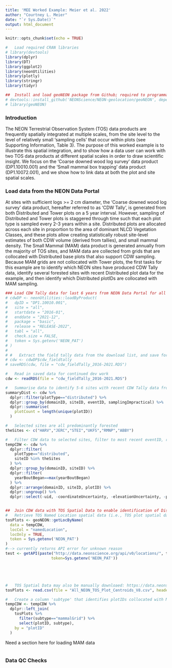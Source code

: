 ```yaml
---
title: 'MEE Worked Example: Meier et al. 2022'
author: "Courtney L. Meier"
date: "`r Sys.Date()`"
output: html_document
---
```


```r
knitr::opts_chunk$set(echo = TRUE)

#   Load required CRAN libraries
# library(devtools)
library(dplyr)
library(DT)
library(ggplot2)
library(neonUtilities)
library(plotly)
library(stringr)
library(tidyr)

##  Install and load geoNEON package from Github; required to programmatically access TOS Spatial Data
# devtools::install_github('NEONScience/NEON-geolocation/geoNEON', dependencies=TRUE)
# library(geoNEON)

```


### Introduction

The NEON Terrestrial Observation System (TOS) data products are frequently spatially integrated at multiple scales, from the site level to the level of relatively small 'sampling cells' that occur within plots (see Supporting Information, Table 3). The purpose of this worked example is to illustrate this spatial integration, and to show how a data user can work with two TOS data products at different spatial scales in order to draw scientific insight. We focus on the 'Coarse downed wood log survey' data product (DP1.10010.001) and the 'Small mammal box trapping' data product (DP1.10072.001), and we show how to link data at both the plot and site spatial scales. 


### Load data from the NEON Data Portal

At sites with sufficient logs >= 2 cm diameter, the 'Coarse downed wood log survey' data product, hereafter referred to as 'CDW Tally', is generated from both Distributed and Tower plots on a 5 year interval. However, sampling of Distributed and Tower plots is staggered through time such that each plot type is sampled every 2-3 years within a site. Distributed plots are allocated across each site in proportion to the area of dominant NLCD Vegetation Classes, and these plots allow creating statistically robust site-level estimates of both CDW volume (derived from tallies), and small mammal density. The Small Mammal (MAM) data product is generated annually from the majority of TOS sites, and MAM data are collected from grids that are collocated with Distributed base plots that also support CDW sampling. Because MAM grids are not collocated with Tower plots, the first tasks for this example are to identify which NEON sites have produced CDW Tally data, identify several forested sites with recent Distributed plot data for the example, and then identify which Distributed plotIDs are collocated with MAM sampling. 

``` r
### Load CDW Tally data for last 6 years from NEON Data Portal for all sites and dates; use of a user-specific API token is not required, but can give faster download speeds from the NEON Portal
# cdwDP <- neonUtilities::loadByProduct(
#   dpID = "DP1.10010.001",
#   site = "all",
#   startdate = "2016-01",
#   enddate = "2021-12",
#   package = "basic",
#   release = "RELEASE-2022",
#   tabl = "all",
#   check.size = FALSE,
#   token = Sys.getenv('NEON_PAT')
# )
# 
# #   Extract the field tally data from the download list, and save for quicker read-in during dev --> remove saving later
# cdw <- cdwDP$cdw_fieldtally
# saveRDS(cdw, file = "cdw_fieldTally_2016-2021.RDS")

#   Read in saved data for continued dev work
cdw <- readRDS(file = "cdw_fieldTally_2016-2021.RDS")

#   Summarise data to identify 5-6 sites with recent CDW Tally data from Distributed plots that can be paired with MAM data; for demonstration purposes, goal is to choose a small number of forested sites that span a range of habitats
summaryDist <- cdw %>%
  dplyr::filter(plotType=="distributed") %>%
  dplyr::group_by(domainID, siteID, eventID, samplingImpractical) %>%
  dplyr::summarise(
    plotCount = length(unique(plotID))
  )

#   Selected sites are all predominantly forested
theSites <- c("HARV","JERC","STEI","UKFS","RMNP","ABBY")

#   Filter CDW data to selected sites, filter to most recent eventID, remove unneeded columns
tempCDW <- cdw %>%
  dplyr::filter(
    plotType=="distributed",
    siteID %in% theSites
  ) %>%
  dplyr::group_by(domainID, siteID) %>%
  dplyr::filter(
    yearBoutBegan==max(yearBoutBegan)
  ) %>%
  dplyr::arrange(domainID, siteID, plotID) %>%
  dplyr::ungroup() %>%
  dplyr::select(-uid, -coordinateUncertainty, -elevationUncertainty, -publicationDate)


##  Join CDW data with TOS Spatial Data to enable identification of Distributed base plots collocated with MAM grids
#   Retrieve TOS Named Location spatial data (i.e., TOS plot spatial data)
tosPlots <- geoNEON::getLocByName(
  data = tempCDW,
  locCol = "namedLocation",
  locOnly = TRUE,
  token = Sys.getenv('NEON_PAT')
)
#--> currently returns API error for unknown reason
test <- getAPI(paste("http://data.neonscience.org/api/v0/locations/", tempCDW$namedLocation[1], sep=''), 
                    token=Sys.getenv('NEON_PAT'))





#   TOS Spatial Data may also be manually downloaed: https://data.neonscience.org/documents (then click on 'Spatial Data' and click on 'All_NEON_TOS_Plots_VX' link to retrieve zip that contains a .csv with plot data)
tosPlots <- read.csv(file = "All_NEON_TOS_Plot_Centroids_V8.csv", header = TRUE)

#   Create a column 'subtype' that identifies plotIDs collocated with MAM grids
tempCDW <- tempCDW %>%
  dplyr::left_join(
    tosPlots %>% 
      filter(subtype=="mammalGrid") %>% 
      select(plotID, subtype),
    by = "plotID"
  )

```


Need a section here for loading MAM data

``` r


```



### Data QC Checks









